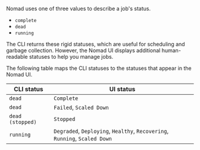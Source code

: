 Nomad uses one of three values to describe a job's status.

- `complete`
- `dead`
- `running`

The CLI returns these rigid statuses, which are useful for scheduling and
garbage collection. However, the Nomad UI displays additional human-readable
statuses to help you manage jobs.

The following table maps the CLI statuses to the statuses that appear in the Nomad UI.

| CLI status | UI status |
| ---------- | --------- |
| `dead`      | `Complete`    |
| `dead`           | `Failed`, `Scaled Down` |
| `dead (stopped)` | `Stopped` |
| `running`        | `Degraded`, `Deploying`, `Healthy`, `Recovering`, `Running`, `Scaled Down` |

